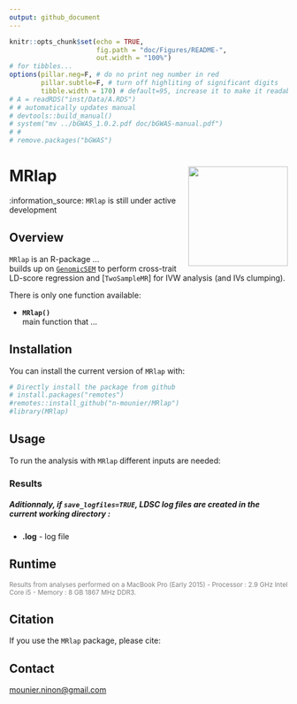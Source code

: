 ```yaml
---
output: github_document
---
```


<!-- README.md is generated from README.Rmd. Please edit that file -->

```r
knitr::opts_chunk$set(echo = TRUE,
                      fig.path = "doc/Figures/README-",
                      out.width = "100%")
# for tibbles...
options(pillar.neg=F, # do no print neg number in red
        pillar.subtle=F, # turn off highliting of significant digits
        tibble.width = 170) # default=95, increase it to make it readable
# A = readRDS("inst/Data/A.RDS")
# # automatically updates manual
# devtools::build_manual()
# system("mv ../bGWAS_1.0.2.pdf doc/bGWAS-manual.pdf")
# #
# remove.packages("bGWAS")
```

# MRlap  <img src="inst/Figures/logo.png" align="right" height=180/> 
<!--- 
# https://github.com/GuangchuangYu/hexSticker
library(hexSticker)
imgurl <- "inst/Figures/MRlap.png"
sticker(imgurl, 
        package="", p_size=8, p_color="black",
        h_fill="black", h_color="black",
        s_x=0.95, s_y=1.05, s_width=0.95,
        filename="inst/Figures/logo.png", dpi=2000) --->
        
<!--- :arrow_right: ESHG poster is available [here]().  --->    

:information\_source: `MRlap` is still under active development 

## Overview
[//]:*******

`MRlap` is an R-package ...    
builds up on [`GenomicSEM`]() to perform cross-trait LD-score regression and [`TwoSampleMR`] for IVW analysis (and IVs clumping).


There is only one function available:  

-   **`MRlap()`**  
main function that ...  


## Installation
[//]:*******

You can install the current version of `MRlap` with:    
```r
# Directly install the package from github
# install.packages("remotes")
#remotes::install_github("n-mounier/MRlap")
#library(MRlap)
```
<!--- Note: using remotes instead of devtools leads to re-build the package
and apparently, it may be a problem with R 3.4 and macOS, 
see https://stackoverflow.com/questions/43595457/alternate-compiler-for-installing-r-packages-clang-error-unsupported-option/43943631#43943631 --->

## Usage
[//]:*******

To run the analysis with `MRlap` different inputs are needed:



### Results
[//]:-------------------------------



   
##### Aditionnaly, if `save_logfiles=TRUE`, LDSC log files are created in the current working directory :
-   **<exposure>.log** - log file  



## Runtime
[//]:*******

<!---Analysis using all the 38 prior GWASs available, for a conventional GWAS containing ~7M SNPs in common with the prior studies ~ 25 minutes.

Analysis using 6 prior GWASs, for a conventional GWAS containing ~ 300,000 SNPs in common with prior studies (see example A) ~ 2 minutes.--->


<font color="grey"><small> Results from analyses performed on a MacBook Pro (Early 2015) - Processor : 2.9 GHz Intel Core i5 - Memory : 8 GB 1867 MHz DDR3.</font> </small>    



## Citation
[//]:*******

If you use the `MRlap` package, please cite:

<!--- [Ninon Mounier, Zoltán Kutalik, bGWAS: an R package to perform Bayesian Genome Wide Association Studies, Bioinformatics](https://doi.org/10.1093/bioinformatics/btaa549) --->

## Contact
<mounier.ninon@gmail.com>

